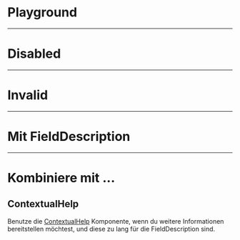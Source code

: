 # Playground

<LiveCodeEditor />

---

# Disabled

<LiveCodeEditor example="disabled" editorCollapsed />

---

# Invalid

<LiveCodeEditor example="invalid" editorCollapsed />

---

# Mit FieldDescription

<LiveCodeEditor example="fieldDescription" editorCollapsed />

---

# Kombiniere mit ...

## ContextualHelp

Benutze die [ContextualHelp](/03-components/overlays/contextual-help)
Komponente, wenn du weitere Informationen bereitstellen möchtest, und diese zu
lang für die FieldDescription sind.

<LiveCodeEditor example="contextualHelp" editorCollapsed />
